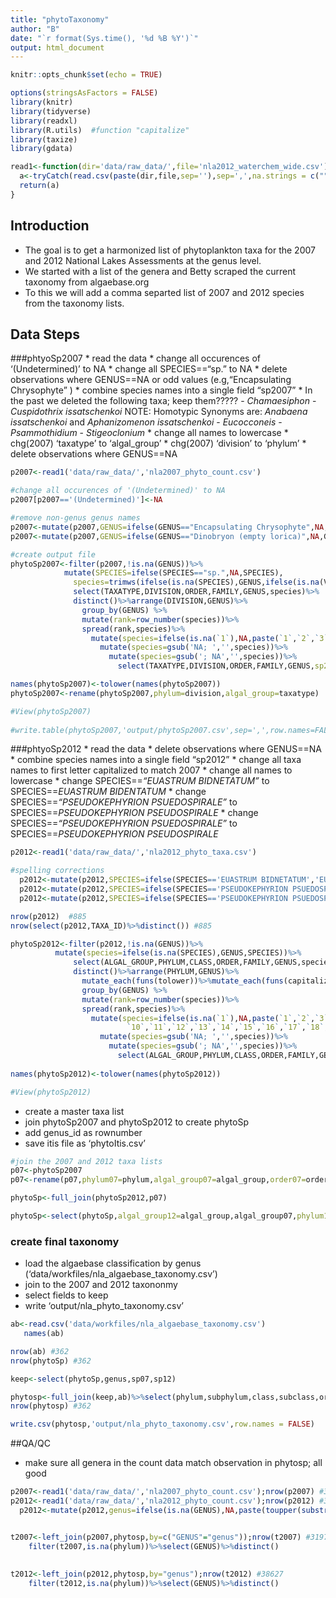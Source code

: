 ```yaml
---
title: "phytoTaxonomy"
author: "B"
date: "`r format(Sys.time(), '%d %B %Y')`"
output: html_document
---
```


```r
knitr::opts_chunk$set(echo = TRUE)

options(stringsAsFactors = FALSE) 
library(knitr)
library(tidyverse)
library(readxl)
library(R.utils)  #function "capitalize"
library(taxize)
library(gdata)

read1<-function(dir='data/raw_data/',file='nla2012_waterchem_wide.csv'){
  a<-tryCatch(read.csv(paste(dir,file,sep=''),sep=',',na.strings = c(""," ","NA","N/A")),warning = function(e) read.csv(paste('../',dir,file,sep=''),sep=',',na.strings = c(""," ","NA","N/A")))
  return(a)
}  
```

## Introduction

* The goal is to get a harmonized list of phytoplankton taxa for the 2007 and 2012 National Lakes Assessments at the genus level.
* We started with a list of the genera and Betty scraped the current taxonomy from algaebase.org
* To this we will add a comma separted list of 2007 and 2012 species from the taxonomy lists.

## Data Steps

###phtyoSp2007
* read the data
* change all occurences of '(Undetermined)' to NA
* change all SPECIES=="sp." to NA
* delete observations where GENUS==NA or odd values (e.g,"Encapsulating Chrysophyte" )
* combine species names into a single field "sp2007"
* In the past we deleted the following taxa; keep them?????
    - *Chamaesiphon*
    - *Cuspidothrix issatschenkoi* NOTE: Homotypic Synonyms are: *Anabaena issatschenkoi* and *Aphanizomenon issatschenkoi*
    - *Eucocconeis*
    - *Psammothidium*
    - *Stigeoclonium*
* change all names to lowercase
* chg(2007) 'taxatype' to 'algal_group'
* chg(2007) 'division' to 'phylum'
* delete observations where GENUS==NA


```r
p2007<-read1('data/raw_data/','nla2007_phyto_count.csv')

#change all occurences of '(Undetermined)' to NA
p2007[p2007=='(Undetermined)']<-NA

#remove non-genus genus names
p2007<-mutate(p2007,GENUS=ifelse(GENUS=="Encapsulating Chrysophyte",NA,GENUS))
p2007<-mutate(p2007,GENUS=ifelse(GENUS=="Dinobryon (empty lorica)",NA,GENUS))

#create output file
phytoSp2007<-filter(p2007,!is.na(GENUS))%>%
            mutate(SPECIES=ifelse(SPECIES=="sp.",NA,SPECIES),
              species=trimws(ifelse(is.na(SPECIES),GENUS,ifelse(is.na(VARIETY),paste(GENUS,SPECIES),paste(GENUS,SPECIES,VARIETY)))))%>%
              select(TAXATYPE,DIVISION,ORDER,FAMILY,GENUS,species)%>%
              distinct()%>%arrange(DIVISION,GENUS)%>%
                group_by(GENUS) %>%
                mutate(rank=row_number(species))%>%
                spread(rank,species)%>%
                  mutate(species=ifelse(is.na(`1`),NA,paste(`1`,`2`,`3`,`4`,`5`,`6`,`7`,`8`,`9`,`10`,sep='; ')))%>%
                    mutate(species=gsub('NA; ','',species))%>%
                      mutate(species=gsub('; NA','',species))%>%
                        select(TAXATYPE,DIVISION,ORDER,FAMILY,GENUS,sp2007=species)%>%ungroup()

names(phytoSp2007)<-tolower(names(phytoSp2007))
phytoSp2007<-rename(phytoSp2007,phylum=division,algal_group=taxatype)

#View(phytoSp2007)
                        
#write.table(phytoSp2007,'output/phytoSp2007.csv',sep=',',row.names=FALSE)

```

###phtyoSp2012
* read the data
* delete observations where GENUS==NA
* combine species names into a single field "sp2012"
* change all taxa names to first letter capitalized to match 2007
* change all names to lowercase
* change SPECIES==*"EUASTRUM BIDNETATUM"* to SPECIES==*EUASTRUM BIDENTATUM*
* change SPECIES==*"PSEUDOKEPHYRION PSUEDOSPIRALE"* to SPECIES==*PSEUDOKEPHYRION PSEUDOSPIRALE*
* change SPECIES==*"PSEUDOKEPHYRION PSUEDOSPIRALE"* to SPECIES==*PSEUDOKEPHYRION PSEUDOSPIRALE*


```r
p2012<-read1('data/raw_data/','nla2012_phyto_taxa.csv')

#spelling corrections
  p2012<-mutate(p2012,SPECIES=ifelse(SPECIES=='EUASTRUM BIDNETATUM','EUASTRUM BIDENTATUM',SPECIES))
  p2012<-mutate(p2012,SPECIES=ifelse(SPECIES=='PSEUDOKEPHYRION PSUEDOSPIRALE','PSEUDOKEPHYRION PSEUDOSPIRALE',SPECIES))
  p2012<-mutate(p2012,SPECIES=ifelse(SPECIES=='PSEUDOKEPHYRION PSUEDOSPIRALE','PSEUDOKEPHYRION PSEUDOSPIRALE',SPECIES))

nrow(p2012)  #885
nrow(select(p2012,TAXA_ID)%>%distinct()) #885

phytoSp2012<-filter(p2012,!is.na(GENUS))%>%
          mutate(species=ifelse(is.na(SPECIES),GENUS,SPECIES))%>%
              select(ALGAL_GROUP,PHYLUM,CLASS,ORDER,FAMILY,GENUS,species)%>%
              distinct()%>%arrange(PHYLUM,GENUS)%>%
                mutate_each(funs(tolower))%>%mutate_each(funs(capitalize))%>%
                group_by(GENUS) %>%
                mutate(rank=row_number(species))%>%
                spread(rank,species)%>%
                  mutate(species=ifelse(is.na(`1`),NA,paste(`1`,`2`,`3`,`4`,`5`,`6`,`7`,`8`,`9`,
                          `10`,`11`,`12`,`13`,`14`,`15`,`16`,`17`,`18`,`19`,`20`,`21`,`22`,`23`,`24`,sep='; ')))%>%
                    mutate(species=gsub('NA; ','',species))%>%
                      mutate(species=gsub('; NA','',species))%>%
                        select(ALGAL_GROUP,PHYLUM,CLASS,ORDER,FAMILY,GENUS,sp2012=species)%>%ungroup()
                          
names(phytoSp2012)<-tolower(names(phytoSp2012))

#View(phytoSp2012)
```

* create a master taxa list 
* join phytoSp2007 and phytoSp2012 to create phytoSp
* add genus_id as rownumber
* save itis file as 'phytoItis.csv'

```r
#join the 2007 and 2012 taxa lists
p07<-phytoSp2007
p07<-rename(p07,phylum07=phylum,algal_group07=algal_group,order07=order,family07=family)

phytoSp<-full_join(phytoSp2012,p07)

phytoSp<-select(phytoSp,algal_group12=algal_group,algal_group07,phylum12=phylum,phylum07,class12=class,order12=order,order07,family12=family,family07,genus,sp12=sp2012,sp07=sp2007)

```

### create final taxonomy
* load the algaebase classification by genus ('data/workfiles/nla_algaebase_taxonomy.csv')
* join to the 2007 and 2012 taxononmy
* select fields to keep
* write 'output/nla_phyto_taxonomy.csv'


```r
ab<-read.csv('data/workfiles/nla_algaebase_taxonomy.csv')
   names(ab)

nrow(ab) #362
nrow(phytoSp) #362

keep<-select(phytoSp,genus,sp07,sp12)

phytosp<-full_join(keep,ab)%>%select(phylum,subphylum,class,subclass,order,family,genus,genus_new,authority,sp07,sp12,flag,note,link)
nrow(phytosp) #362

write.csv(phytosp,'output/nla_phyto_taxonomy.csv',row.names = FALSE)
```
  
##QA/QC

* make sure all genera in the count data match observation in phytosp; all good

```r
p2007<-read1('data/raw_data/','nla2007_phyto_count.csv');nrow(p2007) #31971
p2012<-read1('data/raw_data/','nla2012_phyto_count.csv');nrow(p2012) #38627
  p2012<-mutate(p2012,genus=ifelse(is.na(GENUS),NA,paste(toupper(substr(GENUS,1,1)),substr(GENUS,2,111),sep="")))


t2007<-left_join(p2007,phytosp,by=c("GENUS"="genus"));nrow(t2007) #31971
    filter(t2007,is.na(phylum))%>%select(GENUS)%>%distinct()
    
    
t2012<-left_join(p2012,phytosp,by="genus");nrow(t2012) #38627
    filter(t2012,is.na(phylum))%>%select(GENUS)%>%distinct()
```

    